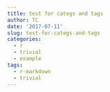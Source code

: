 ```yaml
---
title: test for categs and tags
author: TC
date: '2017-07-11'
slug: test-for-categs-and-tags
categories:
  - r
  - trivial
  - example
tags:
  - r-markdown
  - trivial
---
```


